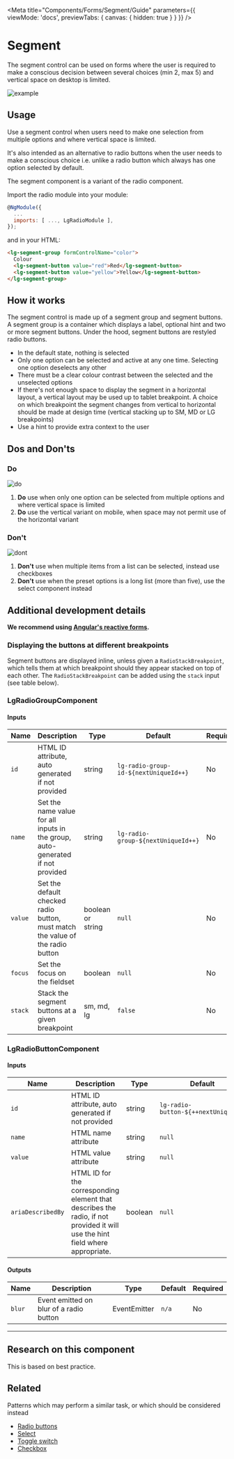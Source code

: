 
<Meta title="Components/Forms/Segment/Guide" parameters={{ viewMode: 'docs', previewTabs: { canvas: { hidden: true } } }} />

# Segment

<p class="standfirst">The segment control can be used on forms where the user is required to make a conscious decision between several choices (min 2, max 5) and vertical space on desktop is limited.</p>

![example](docs/segment/example.png)

## Usage

Use a segment control when users need to make one selection from multiple options and where vertical space is limited.

It's also intended as an alternative to radio buttons when the user needs to make a conscious choice i.e. unlike a radio button which always has one option selected by default.

The segment component is a variant of the radio component.

Import the radio module into your module:

```js
@NgModule({
  ...
  imports: [ ..., LgRadioModule ],
});
```

and in your HTML:

```html
<lg-segment-group formControlName="color">
  Colour
  <lg-segment-button value="red">Red</lg-segment-button>
  <lg-segment-button value="yellow">Yellow</lg-segment-button>
</lg-segment-group>
```

## How it works

The segment control is made up of a segment group and segment buttons. A segment group is a container which displays a label, optional hint and two or more segment buttons. Under the hood, segment buttons are restyled radio buttons.

- In the default state, nothing is selected
- Only one option can be selected and active at any one time. Selecting one option deselects any other
- There must be a clear colour contrast between the selected and the unselected options
- If there's not enough space to display the segment in a horizontal layout, a vertical layout may be used up to tablet breakpoint. A choice on which breakpoint the segment changes from vertical to horizontal should be made at design time (vertical stacking up to SM, MD or LG breakpoints)
- Use a hint to provide extra context to the user

## Dos and Don'ts

### Do

![do](docs/segment/do.png)

1. **Do** use when only one option can be selected from multiple options and where vertical space is limited
2. **Do** use the vertical variant on mobile, when space may not permit use of the horizontal variant

### Don't

![dont](docs/segment/dont.png)

1. **Don't** use when multiple items from a list can be selected, instead use checkboxes
2. **Don't** use when the preset options is a long list (more than five), use the select component instead

## Additional development details

**We recommend using <a href="https://angular.io/guide/reactive-forms" target="_blank">Angular's reactive forms</a>.**

### Displaying the buttons at different breakpoints

Segment buttons are displayed inline, unless given a `RadioStackBreakpoint`, which tells them at which breakpoint should they appear stacked on top of each other. The `RadioStackBreakpoint` can be added using the `stack` input (see table below).

### LgRadioGroupComponent

#### Inputs

| Name  | Description                                                  | Type              | Default                               | Required |
| ----- | ------------------------------------------------------------ | ----------------- | ------------------------------------- | -------- |
| ``id``    | HTML ID attribute, auto generated if not provided            | string            | ``lg-radio-group-id-${nextUniqueId++}`` | No       |
| ``name``  | Set the name value for all inputs in the group, auto-generated if not provided | string            | ``lg-radio-group-${nextUniqueId++}``    | No       |
| ``value`` | Set the default checked radio button, must match the value of the radio button | boolean or string | ``null``                                  | No       |
| ``focus`` | Set the focus on the fieldset                                | boolean           | ``null``                                  | No       |
| ``stack`` | Stack the segment buttons at a given breakpoint              | sm, md, lg        | ``false``                                 | No       |

### LgRadioButtonComponent

#### Inputs

| Name            | Description                                                  | Type    | Default                             | Required |
| --------------- | ------------------------------------------------------------ | ------- | ----------------------------------- | -------- |
| ``id``              | HTML ID attribute, auto generated if not provided            | string  | ``lg-radio-button-${++nextUniqueId}`` | No       |
| ``name``            | HTML name attribute                                          | string  | ``null``                                | Yes      |
| ``value``           | HTML value attribute                                         | string  | ``null``                                | Yes      |
| ``ariaDescribedBy`` | HTML ID for the corresponding element that describes the radio, if not provided it will use the hint field where appropriate. | boolean | ``null``                                | No       |

#### Outputs

| Name | Description                             | Type         | Default | Required |
| ---- | --------------------------------------- | ------------ | ------- | -------- |
| ``blur`` | Event emitted on blur of a radio button | EventEmitter | ``n/a``     | No       |

------

## Research on this component

This is based on best practice.

## Related

Patterns which may perform a similar task, or which should be considered instead

- [Radio buttons](./?path=/docs/components-forms-radio--radio)
- [Select](./?path=/docs/components-forms-select-guide--page)
- [Toggle switch](./?path=/docs/components-forms-switch--switch-obj)
- [Checkbox](./?path=/docs/components-forms-checkbox--checkbox)

<Feedback />
